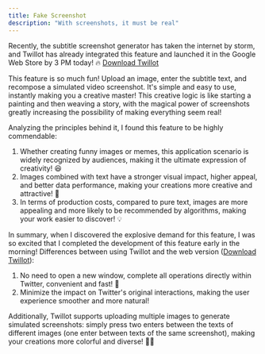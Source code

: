 ```yaml
---
title: Fake Screenshot
description: "With screenshots, it must be real"
---
```


Recently, the subtitle screenshot generator has taken the internet by storm, and Twillot has already integrated this feature and launched it in the Google Web Store by 3 PM today! 🔥 [Download Twillot](https://chromewebstore.google.com/detail/twillot-xtwitter-copilot/cedokfdbikcoefpkofjncipjjmffnknf)

This feature is so much fun! Upload an image, enter the subtitle text, and recompose a simulated video screenshot. It's simple and easy to use, instantly making you a creative master! This creative logic is like starting a painting and then weaving a story, with the magical power of screenshots greatly increasing the possibility of making everything seem real!

Analyzing the principles behind it, I found this feature to be highly commendable:

1. Whether creating funny images or memes, this application scenario is widely recognized by audiences, making it the ultimate expression of creativity! 😆
2. Images combined with text have a stronger visual impact, higher appeal, and better data performance, making your creations more creative and attractive! 🎨
3. In terms of production costs, compared to pure text, images are more appealing and more likely to be recommended by algorithms, making your work easier to discover! 💡

In summary, when I discovered the explosive demand for this feature, I was so excited that I completed the development of this feature early in the morning!
Differences between using Twillot and the web version ([Download Twillot](https://chromewebstore.google.com/detail/twillot-xtwitter-copilot/cedokfdbikcoefpkofjncipjjmffnknf)):

1. No need to open a new window, complete all operations directly within Twitter, convenient and fast! 🌟
2. Minimize the impact on Twitter's original interactions, making the user experience smoother and more natural!

Additionally, Twillot supports uploading multiple images to generate simulated screenshots: simply press two enters between the texts of different images (one enter between texts of the same screenshot), making your creations more colorful and diverse! 📸🌈
